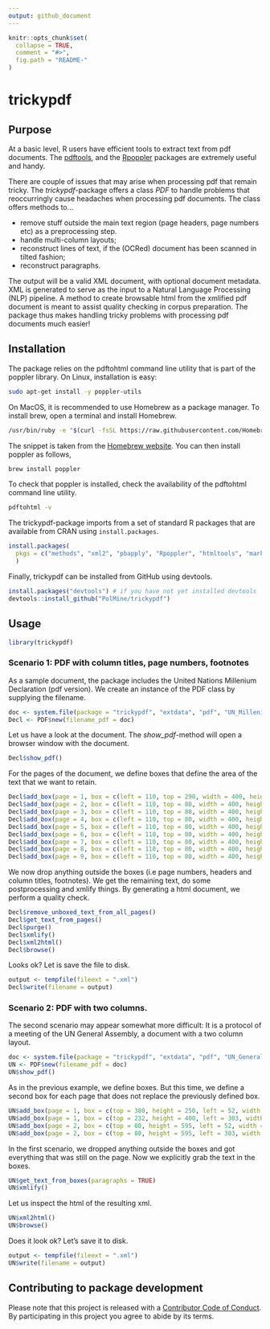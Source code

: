 ```yaml
---
output: github_document
---
```


<!-- README.md is generated from README.Rmd. Please edit that file -->

```r
knitr::opts_chunk$set(
  collapse = TRUE,
  comment = "#>",
  fig.path = "README-"
)
```

# trickypdf

## Purpose

At a basic level, R users have efficient tools to extract text from pdf documents.
The [pdftools](https://CRAN.R-project.org/package=pdftools), and the [Rpoppler](https://CRAN.R-project.org/package=Rpoppler) packages are extremely useful and handy.

There are couple of issues that may arise when processing pdf that remain tricky. The *trickypdf*-package offers a class *PDF* to handle problems that reoccurringly cause headaches when processing pdf
documents. The class offers methods to...

  * remove stuff outside the main text region (page headers, page numbers etc) as a preprocessing step. 
  * handle multi-column layouts;
  * reconstruct lines of text, if the (OCRed) document has been scanned in tilted fashion;
  * reconstruct paragraphs.

The output will be a valid XML document, with optional document metadata. XML
is generated to serve as the input to a Natural Language Processing (NLP) pipeline. A method to 
create browsable html from the xmlified pdf document is meant to assist quality checking in 
corpus preparation. The package thus makes handling tricky problems with processing pdf
documents much easier!

## Installation

The package relies on the pdftohtml command line utility that is part of the poppler library.
On Linux, installation is easy:

```sh
sudo apt-get install -y poppler-utils
```

On MacOS, it is recommended to use Homebrew as a package manager. To install brew, open a terminal
and install Homebrew.

```sh
/usr/bin/ruby -e "$(curl -fsSL https://raw.githubusercontent.com/Homebrew/install/master/install)"
```

The snippet is taken from the [Homebrew website](https://brew.sh). You can then install poppler as 
follows,

```sh
brew install poppler
```

To check that poppler is installed, check the availability of the pdftohtml command line utility.

```sh
pdftohtml -v
```

The trickypdf-package imports from a set of standard R packages that are available from CRAN using 
`install.packages`.

```r
install.packages(
  pkgs = c("methods", "xml2", "pbapply", "Rpoppler", "htmltools", "markdown", "stringi", "plyr")
  )
```

Finally, trickypdf can be installed from GitHub using devtools.

```r
install.packages("devtools") # if you have not yet installed devtools
devtools::install_github("PolMine/trickypdf")
```


## Usage

```r
library(trickypdf)
```

### Scenario 1: PDF with column titles, page numbers, footnotes

As a sample document, the package includes the United Nations Millenium Declaration (pdf version).
We create an instance of the PDF class by supplying the filename.

```r
doc <- system.file(package = "trickypdf", "extdata", "pdf", "UN_Millenium_Declaration.pdf")
Decl <- PDF$new(filename_pdf = doc)
```

Let us have a look at the document. The *show_pdf*-method will open a browser window with the document.

```r
Decl$show_pdf()
```

For the pages of the document, we define boxes that define the area of the text that we want to
retain.

```r
Decl$add_box(page = 1, box = c(left = 110, top = 290, width = 400, height = 415))
Decl$add_box(page = 2, box = c(left = 110, top = 80, width = 400, height = 644))
Decl$add_box(page = 3, box = c(left = 110, top = 80, width = 400, height = 580))
Decl$add_box(page = 4, box = c(left = 110, top = 80, width = 400, height = 570))
Decl$add_box(page = 5, box = c(left = 110, top = 80, width = 400, height = 550))
Decl$add_box(page = 6, box = c(left = 110, top = 80, width = 400, height = 515))
Decl$add_box(page = 7, box = c(left = 110, top = 80, width = 400, height = 550))
Decl$add_box(page = 8, box = c(left = 110, top = 80, width = 400, height = 580))
Decl$add_box(page = 9, box = c(left = 110, top = 80, width = 400, height = 290))
```

We now drop anything outside the boxes (i.e page numbers, headers and column titles, footnotes). We
get the remaining text, do some postprocessing and xmlify things. By generating a html document, 
we perform a quality check.

```r
Decl$remove_unboxed_text_from_all_pages()
Decl$get_text_from_pages()
Decl$purge()
Decl$xmlify()
Decl$xml2html()
Decl$browse()
```

Looks ok? Let is save the file to disk.

```r
output <- tempfile(fileext = ".xml")
Decl$write(filename = output)
```


### Scenario 2: PDF with two columns. 

The second scenario may appear somewhat more difficult: It is a protocol of a meeting of
the UN General Assembly, a document with a two column layout.

```r
doc <- system.file(package = "trickypdf", "extdata", "pdf", "UN_GeneralAssembly_2016.pdf")
UN <- PDF$new(filename_pdf = doc)
UN$show_pdf()
```

As in the previous example, we define boxes. But this time, we define a second box for each
page that does not replace the previously defined box.

```r
UN$add_box(page = 1, box = c(top = 380, height = 250, left = 52, width = 255))
UN$add_box(page = 1, box = c(top = 232, height = 400, left = 303, width = 255), replace = FALSE)
UN$add_box(page = 2, box = c(top = 80, height = 595, left = 52, width = 255))
UN$add_box(page = 2, box = c(top = 80, height = 595, left = 303, width = 255), replace = FALSE)
```

In the first scenario, we dropped anything outside the boxes and got everything that was still on the
page. Now we explicitly grab the text in the boxes.

```r
UN$get_text_from_boxes(paragraphs = TRUE)
UN$xmlify()
```

Let us inspect the html of the resulting xml.

```r
UN$xml2html()
UN$browse()
```

Does it look ok? Let's save it to disk.

```r
output <- tempfile(fileext = ".xml")
UN$write(filename = output)
```


## Contributing to package development

Please note that this project is released with a [Contributor Code of Conduct](CONDUCT.md). By participating in this project you agree to abide by its terms.